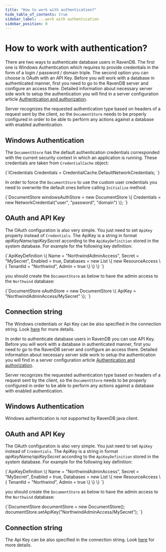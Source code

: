 ---
title: "How to work with authentication?"
hide_table_of_contents: true
sidebar_label: ...work with authentication
sidebar_position: 0
---




# How to work with authentication?
<LanguageSwitcher supportedLanguages={supportedLanguages} />
<LanguageContent language="csharp">


There are two ways to authenticate database users in RavenDB. The first one is Windows Authentication which requires to provide credentials in the form of a login / password / domain triple. 
The second option you can choose is OAuth with an API Key. Before you will work with a database in authenticated manner, first you need to go to the RavenDB server and configure an access there.
Detailed information about necessary server side work to setup the authentication you will find in a server configuration article [Authentication and authorization](../../server/configuration/authentication-and-authorization.mdx).

Server recognizes the requested authentication type based on headers of a request sent by the client, so the `DocumentStore` needs to be properly configured in order to 
be able to perform any actions against a database with enabled authentication.

## Windows Authentication

The `DocumentStore` has the default authentication credentials corresponded with the current security context in which an application is running. These credentials are taken from `CredentialCache` object: 

<TabItem value="windows_auth_default_credentials" label="windows_auth_default_credentials">
<CodeBlock language="csharp">
{`ICredentials Credentials = CredentialCache.DefaultNetworkCredentials;
`}
</CodeBlock>
</TabItem>

In order to force the `DocumentStore` to use the custom user credentials you need to overwrite the default ones before calling `Initialize` method: 

<TabItem value="windows_auth_setup" label="windows_auth_setup">
<CodeBlock language="csharp">
{`DocumentStore windowsAuthStore = new DocumentStore
\{
	Credentials = new NetworkCredential("user", "password", "domain")
\};
`}
</CodeBlock>
</TabItem>

## OAuth and API Key

The OAuth configuration is also very simple. You just need to set `ApiKey` property instead of `Credentials`. The ApiKey is a string in format _apiKeyName/apiKeySecret_ according to
the `ApiKeyDefinition` stored in the system database. For example for the following key definition:

<TabItem value="api_key_def" label="api_key_def">
<CodeBlock language="csharp">
{`ApiKeyDefinition
\{
	Name = "NorthwindAdminAccess",
	Secret = "MySecret",
	Enabled = true,
	Databases = new List<ResourceAccess>
	\{
		new ResourceAccess
		\{
			TenantId = "Northwind",
			Admin = true
		\}
	\}
\}
`}
</CodeBlock>
</TabItem>

you should create the `DocumentStore` as below to have the admin access to the `Northwind` database:

<TabItem value="api_key_setup" label="api_key_setup">
<CodeBlock language="csharp">
{`DocumentStore oAuthStore = new DocumentStore
\{
	ApiKey = "NorthwindAdminAccess/MySecret"
\};
`}
</CodeBlock>
</TabItem>


## Connection string

The Windows credentials or Api Key can be also specified in the connection string. Look [here](../setting-up-connection-string.mdx) for more details.


</LanguageContent>
<LanguageContent language="java">


In order to authenticate database users in RavenDB you can use API Key.
Before you will work with a database in authenticated manner, first you need to go to the RavenDB server and configure an access there.
Detailed information about necessary server side work to setup the authentication you will find in a server configuration article [Authentication and authorization](../../server/configuration/authentication-and-authorization.mdx).

Server recognizes the requested authentication type based on headers of a request sent by the client, so the `DocumentStore` needs to be properly configured in order to 
be able to perform any actions against a database with enabled authentication.

## Windows Authentication

Windows authentication is not supported by RavenDB java client.

## OAuth and API Key

The OAuth configuration is also very simple. You just need to set `ApiKey` instead of `Credentials`. The ApiKey is a string in format _apiKeyName/apiKeySecret_ according to
the `ApiKeyDefinition` stored in the system database. For example for the following key definition:

<TabItem value="api_key_def" label="api_key_def">
<CodeBlock language="java">
{`ApiKeyDefinition
     \{
         Name = "NorthwindAdminAccess",
         Secret = "MySecret",
         Enabled = true,
         Databases = new List<ResourceAccess>
         \{
             new ResourceAccess
             \{
                 TenantId = "Northwind",
                 Admin = true
             \}
         \}
     \}
`}
</CodeBlock>
</TabItem>

you should create the `DocumentStore` as below to have the admin access to the `Northwind` database:

<TabItem value="api_key_setup" label="api_key_setup">
<CodeBlock language="java">
{`DocumentStore documentStore = new DocumentStore();
documentStore.setApiKey("NorthwindAdminAccess/MySecret");
`}
</CodeBlock>
</TabItem>


## Connection string

The Api Key can be also specified in the connection string. Look [here](../setting-up-connection-string.mdx) for more details.


</LanguageContent>

<!---
- [Server : Configuration : Authentication &amp; Authorization](../../server/configuration/authentication-and-authorization)

-->